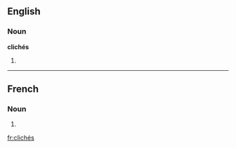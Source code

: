 ==English==

===Noun===
'''clichés'''

# {{plural of|[[cliché]]}}

----

==French==

===Noun===
{{infl|fr|plural}} {{m|p}}

# {{plural of|cliché|lang=French}}

[[fr:clichés]]